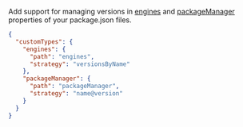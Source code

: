 Add support for managing versions in [engines]({import.meta.env.HREF_ENGINES}) and [packageManager]({import.meta.env.HREF_PACKAGE_MANAGER}) properties of your package.json files.

```json title=".syncpackrc"
{
  "customTypes": {
    "engines": {
      "path": "engines",
      "strategy": "versionsByName"
    },
    "packageManager": {
      "path": "packageManager",
      "strategy": "name@version"
    }
  }
}
```
